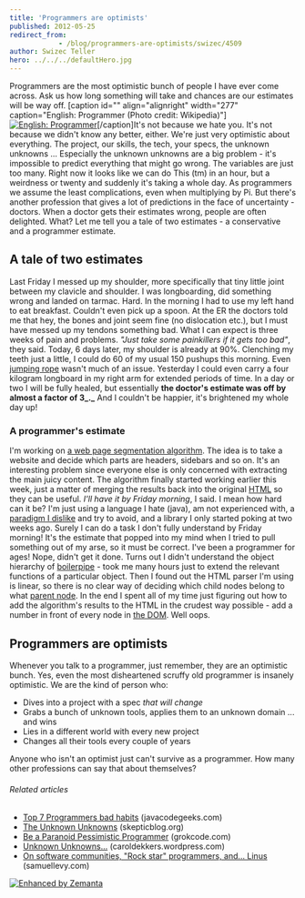 ```yaml
---
title: 'Programmers are optimists'
published: 2012-05-25
redirect_from: 
            - /blog/programmers-are-optimists/swizec/4509
author: Swizec Teller
hero: ../../../defaultHero.jpg
---
```

Programmers are the most optimistic bunch of people I have ever come across. Ask us how long something will take and chances are our estimates will be way off. \[caption id="" align="alignright" width="277" caption="English: Programmer (Photo credit: Wikipedia)"][![English: Programmer](http://upload.wikimedia.org/wikipedia/commons/e/e5/Programmierer_binary.gif "English: Programmer")](http://commons.wikipedia.org/wiki/File:Programmierer_binary.gif)\[/caption]It's not because we hate you. It's not because we didn't know any better, either. We're just very optimistic about everything. The project, our skills, the tech, your specs, the unknown unknowns ... Especially the unknown unknowns are a big problem - it's impossible to predict everything that might go wrong. The variables are just too many. Right now it looks like we can do This (tm) in an hour, but a weirdness or twenty and suddenly it's taking a whole day. As programmers we assume the least complications, even when multiplying by Pi. But there's another profession that gives a lot of predictions in the face of uncertainty - doctors. When a doctor gets their estimates wrong, people are often delighted. What? Let me tell you a tale of two estimates - a conservative and a programmer estimate.

## A tale of two estimates

Last Friday I messed up my shoulder, more specifically that tiny little joint between my clavicle and shoulder. I was longboarding, did something wrong and landed on tarmac. Hard. In the morning I had to use my left hand to eat breakfast. Couldn't even pick up a spoon. At the ER the doctors told me that hey, the bones and joint seem fine (no dislocation etc.), but I must have messed up my tendons something bad. What I can expect is three weeks of pain and problems. _"Just take some painkillers if it gets too bad"_, they said. Today, 6 days later, my shoulder is already at 90%. Clenching my teeth just a little, I could do 60 of my usual 150 pushups this morning. Even [jumping rope](http://en.wikipedia.org/wiki/Skipping_rope "Skipping rope") wasn't much of an issue. Yesterday I could even carry a four kilogram longboard in my right arm for extended periods of time. In a day or two I will be fully healed, but essentially **the doctor's estimate was off by almost a factor of 3_._** And I couldn't be happier, it's brightened my whole day up!

### A programmer's estimate

I'm working on [a web page segmentation algorithm](http://swizec.com/blog/web-page-segmentation/swizec/4364 "Web page segmentation"). The idea is to take a website and decide which parts are headers, sidebars and so on. It's an interesting problem since everyone else is only concerned with extracting the main juicy content. The algorithm finally started working earlier this week, just a matter of merging the results back into the original [HTML](http://en.wikipedia.org/wiki/HTML "HTML") so they can be useful. _I'll have it by Friday morning_, I said. I mean how hard can it be? I'm just using a language I hate (java), am not experienced with, a [paradigm I dislike](http://swizec.com/blog/my-brain-cant-handle-oop-anymore/swizec/4320 "My brain can’t handle OOP anymore") and try to avoid, and a library I only started poking at two weeks ago. Surely I can do a task I don't fully understand by Friday morning! It's the estimate that popped into my mind when I tried to pull something out of my arse, so it must be correct. I've been a programmer for ages! Nope, didn't get it done. Turns out I didn't understand the object hierarchy of [boilerpipe](https://code.google.com/p/boilerpipe/) - took me many hours just to extend the relevant functions of a particular object. Then I found out the HTML parser I'm using is linear, so there is no clear way of deciding which child nodes belong to what [parent node](http://en.wikipedia.org/wiki/Tree_%28data_structure%29 "Tree (data structure)"). In the end I spent all of my time just figuring out how to add the algorithm's results to the HTML in the crudest way possible - add a number in front of every node in [the DOM](http://en.wikipedia.org/wiki/Document_Object_Model "Document Object Model"). Well oops.

## Programmers are optimists

Whenever you talk to a programmer, just remember, they are an optimistic bunch. Yes, even the most disheartened scruffy old programmer is insanely optimistic. We are the kind of person who:

- Dives into a project with a spec _that will change_
- Grabs a bunch of unknown tools, applies them to an unknown domain ... and wins
- Lies in a different world with every new project
- Changes all their tools every couple of years

Anyone who isn't an optimist just can't survive as a programmer. How many other professions can say that about themselves?

###### Related articles

- [Top 7 Programmers bad habits](http://www.javacodegeeks.com/2012/05/top-7-programmers-bad-habits.html) (javacodegeeks.com)
- [The Unknown Unknowns](http://www.skepticblog.org/2012/05/22/the-unknown-unknowns/) (skepticblog.org)
- [Be a Paranoid Pessimistic Programmer](http://grokcode.com/722/be-a-paranoid-pessimistic-programmer/) (grokcode.com)
- [Unknown Unknowns...](http://caroldekkers.wordpress.com/2012/04/10/unknown-unknowns/) (caroldekkers.wordpress.com)
- [On software communities, "Rock star" programmers, and... Linus](http://blog.samuellevy.com/index.php?p=post&id=15) (samuellevy.com)

[![Enhanced by Zemanta](http://img.zemanta.com/zemified_e.png?x-id=5b66d765-5cc0-41b5-806e-f5439b842b30)](http://www.zemanta.com/?px "Enhanced by Zemanta")